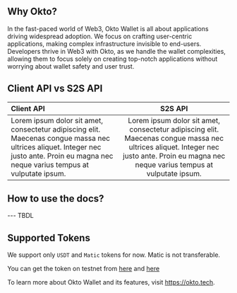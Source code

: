 ## Why Okto?
 
In the fast-paced world of Web3, Okto Wallet is all about applications driving widespread adoption. We focus on crafting user-centric applications, making complex infrastructure invisible to end-users. Developers thrive in Web3 with Okto, as we handle the wallet complexities, allowing them to focus solely on creating top-notch applications without worrying about wallet safety and user trust.

## Client API vs S2S API

| Client API   | S2S API |
| :----- | :----: |
| Lorem ipsum dolor sit amet, consectetur adipiscing elit. Maecenas congue massa nec ultrices aliquet. Integer nec justo ante. Proin eu magna nec neque varius tempus at vulputate ipsum. |  Lorem ipsum dolor sit amet, consectetur adipiscing elit. Maecenas congue massa nec ultrices aliquet. Integer nec justo ante. Proin eu magna nec neque varius tempus at vulputate ipsum. |


## How to use the docs?

--- TBDL

## Supported Tokens
We support only `USDT` and `Matic` tokens for now. Matic is not transferable.

You can get the token on testnet from [here](https://mumbaifaucet.com/) and [here](https://chainlist.org/?testnets=true&search=mumb)

To learn more about Okto Wallet and its features, visit https://okto.tech.
